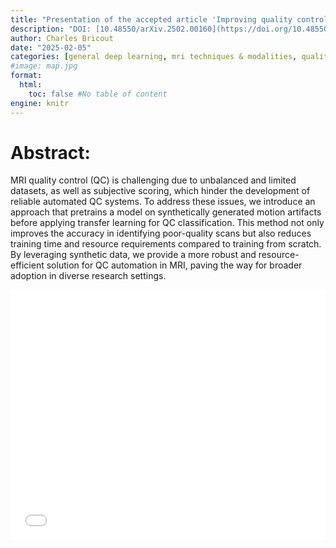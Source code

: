 ```yaml
---
title: "Presentation of the accepted article 'Improving quality control of mri images using synthetic motion data'"
description: "DOI: [10.48550/arXiv.2502.00160](https://doi.org/10.48550/arXiv.2502.00160){target='_blank'}"
author: Charles Bricout
date: "2025-02-05"
categories: [general deep learning, mri techniques & modalities, quality assurance & control]
#image: map.jpg
format:
  html:
    toc: false #No table of content
engine: knitr
---
```


# Abstract:

MRI quality control (QC) is challenging due to unbalanced and limited datasets, as well as subjective scoring, which hinder the development of reliable automated QC systems. To address these issues, we introduce an approach that pretrains a model on synthetically generated motion artifacts before applying transfer learning for QC classification. This method not only improves the accuracy in identifying poor-quality scans but also reduces training time and resource requirements compared to training from scratch. By leveraging synthetic data, we provide a more robust and resource-efficient solution for QC automation in MRI, paving the way for broader adoption in diverse research settings. 

![](../../../journalclub/pdfs/2025_02_05_Charles_Improving_Quality_Control_MRI_Synth_Motion.pdf){width=100% height=400}